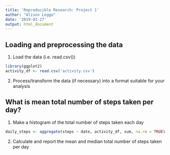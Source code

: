 ```yaml
---
title: 'Reproducible Research: Project 1'
author: "Alison Legge"
date: '2019-03-27'
output: html_document
---
```


## Loading and preprocessing the data
1. Load the data (i.e. read.csv())
```r
library(ggplot2)
activity_df <- read.csv('activity.csv')
```

2. Process/transform the data (if necessary) into a format suitable for your analysis


## What is mean total number of steps taken per day?
1. Make a histogram of the total number of steps taken each day
```r
daily_steps <- aggregate(steps ~ date, activity_df, sum, na.rm = TRUE)
```

2. Calculate and report the mean and median total number of steps taken per day

